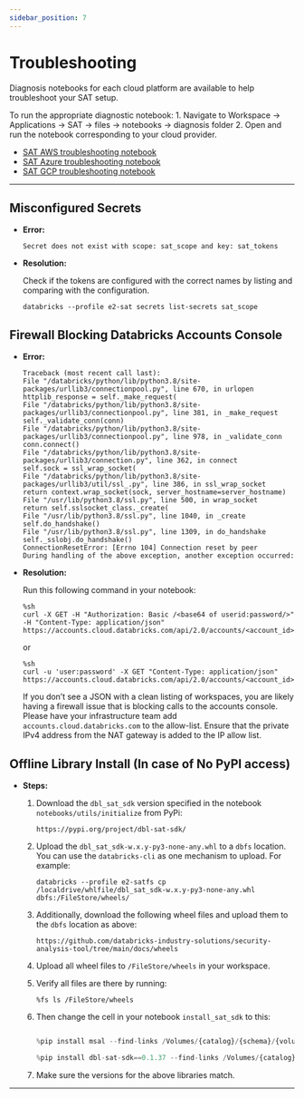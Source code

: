 ```yaml
---
sidebar_position: 7
---
```


# Troubleshooting

Diagnosis notebooks for each cloud platform are available to help troubleshoot your SAT setup. 

To run the appropriate diagnostic notebook:
    1. Navigate to Workspace → Applications → SAT → files → notebooks → diagnosis folder
    2. Open and run the notebook corresponding to your cloud provider. 
    
* [SAT AWS troubleshooting notebook](https://github.com/databricks-industry-solutions/security-analysis-tool/blob/main/notebooks/diagnosis/sat_diagnosis_aws.py)
* [SAT Azure troubleshooting notebook](https://github.com/databricks-industry-solutions/security-analysis-tool/blob/main/notebooks/diagnosis/sat_diagnosis_azure.py)
* [SAT GCP troubleshooting notebook](https://github.com/databricks-industry-solutions/security-analysis-tool/blob/main/notebooks/diagnosis/sat_diagnosis_gcp.py)
---

## Misconfigured Secrets

* **Error:**

    ```
    Secret does not exist with scope: sat_scope and key: sat_tokens
    ```

* **Resolution:**

    Check if the tokens are configured with the correct names by listing and comparing with the configuration.
    ```
    databricks --profile e2-sat secrets list-secrets sat_scope
    ```
##

## Firewall Blocking Databricks Accounts Console

* **Error:**

    ```
    Traceback (most recent call last): 
    File "/databricks/python/lib/python3.8/site-packages/urllib3/connectionpool.py", line 670, in urlopen  
    httplib_response = self._make_request(  
    File "/databricks/python/lib/python3.8/site-packages/urllib3/connectionpool.py", line 381, in _make_request  
    self._validate_conn(conn)  
    File "/databricks/python/lib/python3.8/site-packages/urllib3/connectionpool.py", line 978, in _validate_conn  
    conn.connect()  
    File "/databricks/python/lib/python3.8/site-packages/urllib3/connection.py", line 362, in connect  
    self.sock = ssl_wrap_socket(  
    File "/databricks/python/lib/python3.8/site-packages/urllib3/util/ssl_.py", line 386, in ssl_wrap_socket  
    return context.wrap_socket(sock, server_hostname=server_hostname)  
    File "/usr/lib/python3.8/ssl.py", line 500, in wrap_socket  
    return self.sslsocket_class._create(  
    File "/usr/lib/python3.8/ssl.py", line 1040, in _create  
    self.do_handshake()  
    File "/usr/lib/python3.8/ssl.py", line 1309, in do_handshake  
    self._sslobj.do_handshake() 
    ConnectionResetError: [Errno 104] Connection reset by peer 
    During handling of the above exception, another exception occurred:
    ```

* **Resolution:**

    Run this following command in your notebook:
    ```
    %sh 
    curl -X GET -H "Authorization: Basic /<base64 of userid:password/>" -H "Content-Type: application/json" https://accounts.cloud.databricks.com/api/2.0/accounts/<account_id>/workspaces
    ```

    or

    ```
    %sh 
    curl -u 'user:password' -X GET "Content-Type: application/json" https://accounts.cloud.databricks.com/api/2.0/accounts/<account_id>/workspaces
    ```

    If you don’t see a JSON with a clean listing of workspaces, you are likely having a firewall issue that is blocking calls to the accounts console. Please have your infrastructure team add `accounts.cloud.databricks.com` to the allow-list. Ensure that the private IPv4 address from the NAT gateway is added to the IP allow list.


## Offline Library Install (In case of No PyPI access)

* **Steps:**

    1. Download the `dbl_sat_sdk` version specified in the notebook `notebooks/utils/initialize` from PyPi:
        ```
        https://pypi.org/project/dbl-sat-sdk/
        ```

    2. Upload the `dbl_sat_sdk-w.x.y-py3-none-any.whl` to a `dbfs` location. You can use the `databricks-cli` as one mechanism to upload. For example:
        ```
        databricks --profile e2-satfs cp /localdrive/whlfile/dbl_sat_sdk-w.x.y-py3-none-any.whl dbfs:/FileStore/wheels/
        ```

    3. Additionally, download the following wheel files and upload them to the `dbfs` location as above:
        ```
        https://github.com/databricks-industry-solutions/security-analysis-tool/tree/main/docs/wheels
        ```

    4. Upload all wheel files to `/FileStore/wheels` in your workspace.

    5. Verify all files are there by running:

        ```
        %fs ls /FileStore/wheels
        ```

    6. Then change the cell in your notebook `install_sat_sdk` to this:

        ```python
        
        %pip install msal --find-links /Volumes/{catalog}/{schema}/{volume_name}/msal-1.22.0-py2.py3-none-any.whl
        
        %pip install dbl-sat-sdk==0.1.37 --find-links /Volumes/{catalog}/{schema}/{volume_name}/dbl_sat_sdk-0.1.37-py3-none-any.whl
        ```

    7. Make sure the versions for the above libraries match.
---